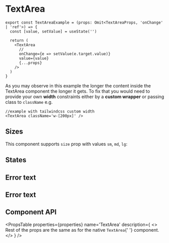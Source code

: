 # TextArea


```tsx copy
export const TextAreaExample = (props: Omit<TextAreaProps, 'onChange' | 'ref'>) => {
  const [value, setValue] = useState('')

  return (
    <TextArea
      //
      onChange={e => setValue(e.target.value)}
      value={value}
      {...props}
    />
  )
}
```

<Container>
  <TextAreaExample label='TextArea' debug />
</Container>

As you may observe in this example the longer the content inside the TextArea component
the longer it gets. To fix that you would need to provide your own **width** constraints
either by a **custom wrapper** or passing class to `className` e.g.

```tsx copy
//example with tailwindcss custom width
<TextArea className='w-[200px]' />
```

## Sizes

This component supports `size` prop with values `sm`, `md`, `lg`:

<UnfoldVariants
  component={TextAreaExample}
  variants={ELEMENT_SIZES}
  prop='size'
  nameProp='label'
/>

## States

<Container variant='column'>
  <TextAreaExample disabled label='Disabled' />
  <TextAreaExample required label='Required' />
  <TextAreaExample readOnly label='Read only' value="I'm read only" />
  <TextAreaExample loading label='Loading' value='Loading' />
</Container>

## Error text

<Container>
  <TextAreaExample
    error='This field is required'
    label='Error'
    value=''
    required
  />
</Container>

## Error text

<Container>
  <TextAreaExample
    helperText='This field is required'
    label='With helper text'
    value='Hello world'
  />
</Container>

## Component API

<PropsTable
  properties={properties}
  name='TextArea'
  description={
    <>
      Rest of the props are the same as for the native <code>TextArea</code>{' '}
      component.
    </>
  }
/>
```
